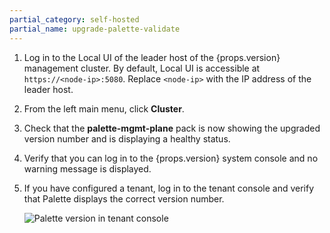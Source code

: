 ```yaml
---
partial_category: self-hosted
partial_name: upgrade-palette-validate
---
```


1. Log in to the Local UI of the leader host of the {props.version} management cluster. By default, Local UI is accessible at `https://<node-ip>:5080`. Replace `<node-ip>` with the IP address of the leader host.

2. From the left main menu, click **Cluster**.

3. Check that the **palette-mgmt-plane** pack is now showing the upgraded version number and is displaying a healthy status.

4. Verify that you can log in to the {props.version} system console and no warning message is displayed.

5. If you have configured a tenant, log in to the tenant console and verify that Palette displays the correct version number.

   ![Palette version in tenant console](/enterprise-version_install-palette_palette-management-appliance_palette-tenant-version.webp)